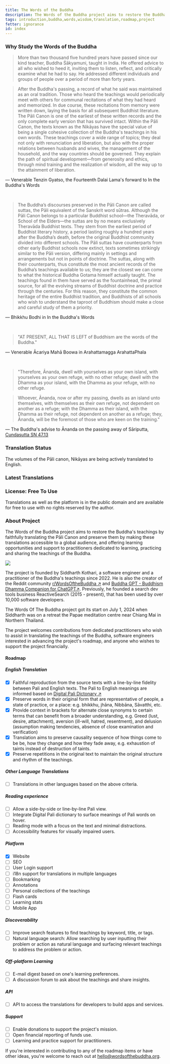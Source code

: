 ```yaml
---
title: The Words of the Buddha
description: The Words of the Buddha project aims to restore the Buddha's teachings by faithfully translating the Pāli Canon and preserve them by making these translations accessible to a global audience, and offering learning opportunities and support for practitioners dedicated to learning, practicing and sharing the teachings of the Buddha.
tags: introduction,buddha,words,wisdom,translation,roadmap,project
fetter: ignorance
id: index
---
```



### Why Study the Words of the Buddha

> More than two thousand five hundred years have passed since our kind teacher, Buddha Śākyamuni, taught in India. He offered advice to all who wished to heed it, inviting them to listen, reflect, and critically examine what he had to say. He addressed different individuals and groups of people over a period of more than forty years.

> After the Buddha's passing, a record of what he said was maintained as an oral tradition. Those who heard the teachings would periodically meet with others for communal recitations of what they had heard and memorized. In due course, these recitations from memory were written down, laying the basis for all subsequent Buddhist literature. The Pāli Canon is one of the earliest of these written records and the only complete early version that has survived intact. Within the Pāli Canon, the texts known as the Nikāyas have the special value of being a single cohesive collection of the Buddha's teachings in his own words. These teachings cover a wide range of topics; they deal not only with renunciation and liberation, but also with the proper relations between husbands and wives, the management of the household, and the way countries should be governed. They explain the path of spiritual development—from generosity and ethics, through mind training and the realization of wisdom, all the way up to the attainment of liberation.

— Venerable Tenzin Gyatso, the Fourteenth Dalai Lama's forward to In the Buddha's Words

<br/>

> The Buddha’s discourses preserved in the Pāli Canon are called suttas, the Pāli equivalent of the Sanskrit word sūtras. Although the Pāli Canon belongs to a particular Buddhist school—the Theravāda, or School of the Elders—the suttas are by no means exclusively Theravāda Buddhist texts. They stem from the earliest period of Buddhist literary history, a period lasting roughly a hundred years after the Buddha’s death, before the original Buddhist community divided into different schools. The Pāli suttas have counterparts from other early Buddhist schools now extinct, texts sometimes strikingly similar to the Pāli version, differing mainly in settings and arrangements but not in points of doctrine. The suttas, along with their counterparts, thus constitute the most ancient records of the Buddha’s teachings available to us; they are the closest we can come to what the historical Buddha Gotama himself actually taught. The teachings found in them have served as the fountainhead, the primal source, for all the evolving streams of Buddhist doctrine and practice through the centuries. For this reason, they constitute the common heritage of the entire Buddhist tradition, and Buddhists of all schools who wish to understand the taproot of Buddhism should make a close and careful study of them a priority.

— Bhikkhu Bodhi in In the Buddha's Words

<br/>

> "AT PRESENT, ALL THAT IS LEFT of Buddhism are the words of the Buddha."

— Venerable Ācariya Mahā Boowa in Arahattamagga ArahattaPhala

<br/>

> "Therefore, Ānanda, dwell with yourselves as your own island, with yourselves as your own refuge, with no other refuge; dwell with the Dhamma as your island, with the Dhamma as your refuge, with no other refuge.

> Whoever, Ānanda, now or after my passing, dwells as an island unto themselves, with themselves as their own refuge, not dependent on another as a refuge; with the Dhamma as their island, with the Dhamma as their refuge, not dependent on another as a refuge; they, Ānanda, will be the foremost of those who are keen on the training."

— The Buddha's advise to Ānanda on the passing away of Sāriputta, [Cundasutta SN 47.13](/sn/sn45-56/sn47.13)

### Translation Status

The volumes of the Pāli canon, Nikāyas are being actively translated to English.

<NikayaTable />

### Latest Translations

<LatestTranslations count={5} locale="pli" />

### License: Free To Use

Translations as well as the platform is in the public domain and are available for free to use with no rights reserved by the author.

### About Project

The Words of the Buddha project aims to restore the Buddha's teachings by faithfully translating the Pāli Canon and preserve them by making these translations accessible to a global audience, and offering learning opportunities and support to practitioners dedicated to learning, practicing and sharing the teachings of the Buddha.

<div className="image-container">
  <img src="https://avatars.githubusercontent.com/u/630042?v=4" className="about-image" />
</div>

The project is founded by Siddharth Kothari, a software engineer and a practitioner of the Buddha's teachings since 2022. He is also the creator of the Reddit community [r/WordsOftheBuddha ↗️](https://www.reddit.com/r/WordsOfTheBuddha/) and [Buddha GPT - Buddhism Dhamma Companion for ChatGPT↗️](https://chatgpt.com/g/g-pBierD1G2-buddha-gpt-buddhism-dhamma-companion). Previously, he founded a search dev tools business ReactiveSearch (2015 - present), that has been used by over 10,000 software developers.

The Words Of The Buddha project got its start on July 1, 2024 when Siddharth was on a retreat the Papae meditation centre near Chiang Mai in Northern Thailand.

The project welcomes contributions from dedicated practitioners who wish to assist in translating the teachings of the Buddha, software engineers interested in advancing the project's roadmap, and anyone who wishes to support the project financially.

#### Roadmap

##### English Translation

- [x] Faithful reproduction from the source texts with a line-by-line fidelity between Pali and English texts. The Pali to English meanings are informed based on [Digital Pali Dictonary ↗️](https://digitalpalidictionary.github.io/changelog.html)
- [x] Preserve words in their original form that are representative of people, a state of practice, or a place: e.g. bhikkhu, jhāna, Nibbāna, Sāvatthi, etc.
- [x] Provide context in brackets for alternate close synonyms to certain terms that can benefit from a broader understanding, e.g. Greed (lust, desire, attachment), aversion (ill-will, hatred, resentment), and delusion (assumption making tendencies, absence of close examination and verification)
- [x] Translation aims to preserve causality sequence of how things come to be be, how they change and how they fade away, e.g. exhaustion of taints instead of destruction of taints.
- [x] Preserve repetitions in the original text to maintain the original structure and rhythm of the teachings.

##### Other Language Translations

- [ ] Translations in other languages based on the above criteria.

##### Reading experience
- [ ] Allow a side-by-side or line-by-line Pali view.
- [ ] Integrate Digital Pali dictionary to surface meanings of Pali words on hover.
- [ ] Reading mode with a focus on the text and minimal distractions.
- [ ] Accessibility features for visually impaired users.

##### Platform
- [x] Website
- [ ] SEO
- [ ] User Login support
- [ ] i18n support for translations in multiple languages
- [ ] Bookmarking
- [ ] Annotations
- [ ] Personal collections of the teachings
- [ ] Flash cards
- [ ] Learning stats
- [ ] Mobile App

##### Discoverability
- [ ] Improve search features to find teachings by keyword, title, or tags.
- [ ] Natural language search: Allow searching by user inputting their problem or action as natural language and surfacing relevant teachings to address the problem or action.

##### Off-platform Learning
- [ ] E-mail digest based on one's learning preferences.
- [ ] A discussion forum to ask about the teachings and share insights.

##### API
- [ ] API to access the translations for developers to build apps and services.

##### Support
- [ ] Enable donations to support the project's mission.
- [ ] Open financial reporting of funds use.
- [ ] Learning and practice support for practitioners.

If you're interested in contributing to any of the roadmap items or have other ideas, you're welcome to reach out at [hello@wordsofthebuddha.org](mailto:hello@wordsofthebuddha.org).